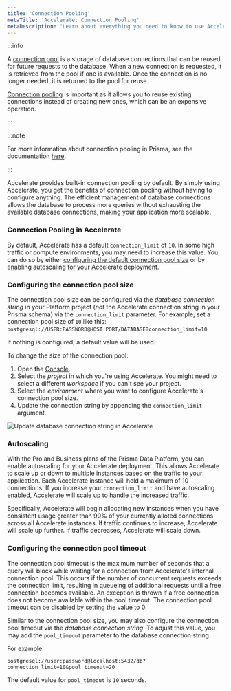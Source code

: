 ```yaml
---
title: 'Connection Pooling'
metaTitle: 'Accelerate: Connection Pooling'
metaDescription: "Learn about everything you need to know to use Accelerate's connection pooling."
---
```


:::info

A [connection pool](https://en.wikipedia.org/wiki/Connection_pool#:~:text=In%20software%20engineering%2C%20a%20connection,executing%20commands%20on%20a%20database.) is a storage of database connections that can be reused for future requests to the database. When a new connection is requested, it is retrieved from the pool if one is available. Once the connection is no longer needed, it is returned to the pool for reuse.

[Connection pooling](https://www.prisma.io/dataguide/database-tools/connection-pooling) is important as it allows you to reuse existing connections instead of creating new ones, which can be an expensive operation. 

:::

:::note

For more information about connection pooling in Prisma, see the documentation [here](/orm/prisma-client/setup-and-configuration/databases-connections/connection-pool).

:::

Accelerate provides built-in connection pooling by default. By simply using Accelerate, you get the benefits of connection pooling without having to configure anything. The efficient management of database connections allows the database to process more queries without exhausting the available database connections, making your application more scalable. 

### Connection Pooling in Accelerate

By default, Accelerate has a default `connection_limit` of `10`. In some high traffic or compute environments, you may need to increase this value. You can do so by either [configuring the default connection pool size](#configuring-the-connection-pool-size) or by [enabling autoscaling for your Accelerate deployment](#autoscaling).

### Configuring the connection pool size

The connection pool size can be configured via the _database connection string_ in your Platform project (_not_ the Accelerate connection string in your Prisma schema) via the `connection_limit` parameter. For example, set a connection pool size of `10` like this: `postgresql://USER:PASSWORD@HOST:PORT/DATABASE?connection_limit=10`.

If nothing is configured, a default value will be used.

To change the size of the connection pool:
1. Open the [Console](https://console.prisma.io/login).
1. Select the _project_ in which you're using Accelerate. You might need to select a different _workspace_ if you can't see your project.
1. Select the _environment_ where you want to configure Accelerate's connection pool size.
1. Update the connection string by appending the `connection_limit` argument. 

![Update database connection string in Accelerate](/img/accelerate/accelerate-update-database-connection-string.png)

### Autoscaling

With the Pro and Business plans of the Prisma Data Platform, you can enable autoscaling for your Accelerate deployment. This allows Accelerate to scale up or down to multiple instances based on the traffic to your application. Each Accelerate instance will hold a maximum of 10 connections. If you increase your `connection_limit` and have autoscaling enabled, Accelerate will scale up to handle the increased traffic.

Specifically, Accelerate will begin allocating new instances when you have consistent usage greater than 90% of your currently alloted connections across all Accelerate instances. If traffic continues to increase, Accelerate will scale up further. If traffic decreases, Accelerate will scale down.

### Configuring the connection pool timeout

The connection pool timeout is the maximum number of seconds that a query will block while waiting for a connection from Accelerate's internal connection pool. This occurs if the number of concurrent requests exceeds the connection limit, resulting in queueing of additional requests until a free connection becomes available. An exception is thrown if a free connection does not become available within the pool timeout. The connection pool timeout can be disabled by setting the value to 0.

Similar to the connection pool size, you may also configure the connection pool timeout via the _database connection string_. To adjust this value, you may add the `pool_timeout` parameter to the database connection string.

For example:

```env no-copy
postgresql://user:password@localhost:5432/db?connection_limit=10&pool_timeout=20
```

<Admonition type="info">

The default value for `pool_timeout` is `10` seconds.

</Admonition>
